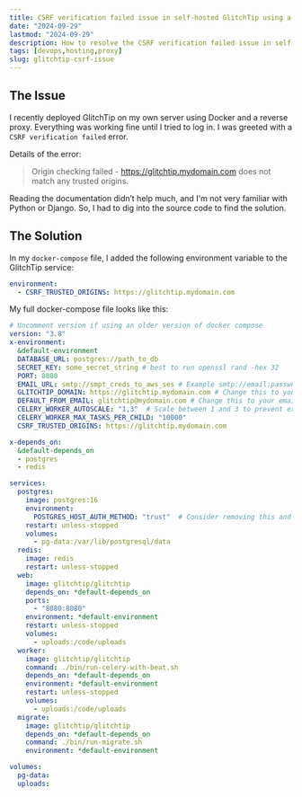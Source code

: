 ```yaml
---
title: CSRF verification failed issue in self-hosted GlitchTip using a reverse proxy.
date: "2024-09-29"
lastmod: "2024-09-29"
description: How to resolve the CSRF verification failed issue in self-hosted GlitchTip that heppens when using a reverse proxy.
tags: [devops,hosting,proxy]
slug: glitchtip-csrf-issue
---
```


## The Issue

I recently deployed GlitchTip on my own server using Docker and a reverse proxy. Everything was working fine until I tried to log in. I was greeted with a `CSRF verification failed` error.

Details of the error:

> Origin checking failed - https://glitchtip.mydomain.com does not match any trusted origins.

Reading the documentation didn’t help much, and I'm not very familiar with Python or Django. So, I had to dig into the source code to find the solution.

## The Solution

In my `docker-compose` file, I added the following environment variable to the GlitchTip service:

```yaml
environment:
  - CSRF_TRUSTED_ORIGINS: https://glitchtip.mydomain.com
```


My full docker-compose file looks like this:

```yaml
# Uncomment version if using an older version of docker compose
version: "3.8"
x-environment:
  &default-environment
  DATABASE_URL: postgres://path_to_db
  SECRET_KEY: some_secret_string # best to run openssl rand -hex 32
  PORT: 8080
  EMAIL_URL: smtp://smpt_creds_to_aws_ses # Example smtp://email:password@smtp_url:port https://glitchtip.com/documentation/install#configuration
  GLITCHTIP_DOMAIN: https://glitchtip.mydomain.com # Change this to your domain
  DEFAULT_FROM_EMAIL: glitchtip@mydomain.com # Change this to your email
  CELERY_WORKER_AUTOSCALE: "1,3"  # Scale between 1 and 3 to prevent excessive memory usage. Change it or remove to set it to the number of cpu cores.
  CELERY_WORKER_MAX_TASKS_PER_CHILD: "10000"
  CSRF_TRUSTED_ORIGINS: https://glitchtip.mydomain.com

x-depends_on:
  &default-depends_on
  - postgres
  - redis

services:
  postgres:
    image: postgres:16
    environment:
      POSTGRES_HOST_AUTH_METHOD: "trust"  # Consider removing this and setting a password
    restart: unless-stopped
    volumes:
      - pg-data:/var/lib/postgresql/data
  redis:
    image: redis
    restart: unless-stopped
  web:
    image: glitchtip/glitchtip
    depends_on: *default-depends_on
    ports:
      - "8080:8080"
    environment: *default-environment
    restart: unless-stopped
    volumes:
      - uploads:/code/uploads
  worker:
    image: glitchtip/glitchtip
    command: ./bin/run-celery-with-beat.sh
    depends_on: *default-depends_on
    environment: *default-environment
    restart: unless-stopped
    volumes:
      - uploads:/code/uploads
  migrate:
    image: glitchtip/glitchtip
    depends_on: *default-depends_on
    command: ./bin/run-migrate.sh
    environment: *default-environment

volumes:
  pg-data:
  uploads:
```
